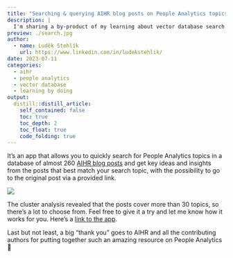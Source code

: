 ```yaml
---
title: "Searching & querying AIHR blog posts on People Analytics topics"
description: |
  I'm sharing a by-product of my learning about vector database search that may be useful to some of you who want to learn something new about People Analytics.
preview: ./search.jpg
author:
  - name: Luděk Stehlík
    url: https://www.linkedin.com/in/ludekstehlik/
date: 2023-07-11
categories:
  - aihr 
  - people analytics
  - vector database 
  - learning by doing
output:
  distill::distill_article:
    self_contained: false
    toc: true
    toc_depth: 2
    toc_float: true
    code_folding: true
---
```


It’s an app that allows you to quickly search for People Analytics topics in a database of almost 260 [AIHR blog posts](https://www.aihr.com/blog/){target="_blank"} and get key ideas and insights from the posts that best match your search topic, with the possibility to go to the original post via a provided link. 

<img src="./plot.png">

The cluster analysis revealed that the posts cover more than 30 topics, so there's a lot to choose from. Feel free to give it a try and let me know how it works for you. Here's a [link to the app](https://lsanalytics.shinyapps.io/aihrPostsSearchInsights/#section-search-insights){target="_blank"}.

Last but not least, a big "thank you" goes to AIHR and all the contributing authors for putting together such an amazing resource on People Analytics 🙏 
